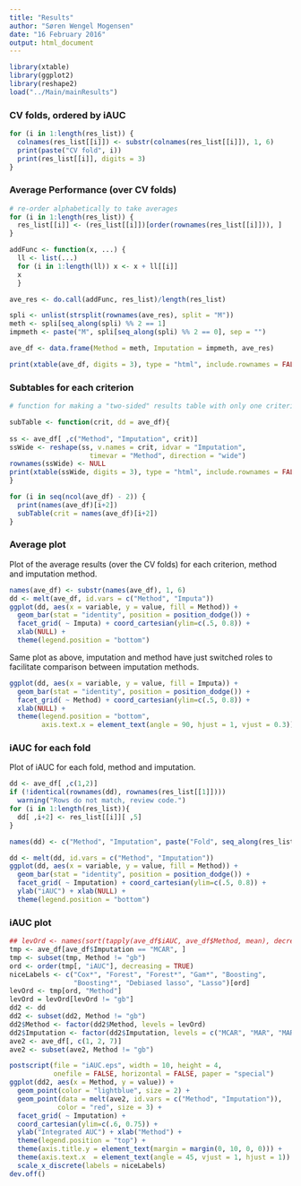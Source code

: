 ```yaml
---
title: "Results"
author: "Søren Wengel Mogensen"
date: "16 February 2016"
output: html_document
---
```



```r
library(xtable)
library(ggplot2)
library(reshape2)
load("../Main/mainResults")
```

### CV folds, ordered by iAUC

```r
for (i in 1:length(res_list)) {
  colnames(res_list[[i]]) <- substr(colnames(res_list[[i]]), 1, 6)
  print(paste("CV fold", i))
  print(res_list[[i]], digits = 3)
}
```

### Average Performance (over CV folds)

```r
# re-order alphabetically to take averages
for (i in 1:length(res_list)) {
  res_list[[i]] <- (res_list[[i]])[order(rownames(res_list[[i]])), ]
}

addFunc <- function(x, ...) {
  ll <- list(...)
  for (i in 1:length(ll)) x <- x + ll[[i]]
  x
  }

ave_res <- do.call(addFunc, res_list)/length(res_list)
```


```r
spli <- unlist(strsplit(rownames(ave_res), split = "M"))
meth <- spli[seq_along(spli) %% 2 == 1]
impmeth <- paste("M", spli[seq_along(spli) %% 2 == 0], sep = "")

ave_df <- data.frame(Method = meth, Imputation = impmeth, ave_res)
```

```r
print(xtable(ave_df, digits = 3), type = "html", include.rownames = FALSE)
```


### Subtables for each criterion

```r
# function for making a "two-sided" results table with only one criterion

subTable <- function(crit, dd = ave_df){
  
ss <- ave_df[ ,c("Method", "Imputation", crit)]
ssWide <- reshape(ss, v.names = crit, idvar = "Imputation",
                    timevar = "Method", direction = "wide")
rownames(ssWide) <- NULL
print(xtable(ssWide, digits = 3), type = "html", include.rownames = FALSE)
}

```

```r
for (i in seq(ncol(ave_df) - 2)) { 
  print(names(ave_df)[i+2])
  subTable(crit = names(ave_df)[i+2])
}
```

### Average plot

Plot of the average results (over the CV folds) for each criterion, method and imputation method.

```r
names(ave_df) <- substr(names(ave_df), 1, 6)
dd <- melt(ave_df, id.vars = c("Method", "Imputa"))
ggplot(dd, aes(x = variable, y = value, fill = Method)) + 
  geom_bar(stat = "identity", position = position_dodge()) +
  facet_grid( ~ Imputa) + coord_cartesian(ylim=c(.5, 0.8)) + 
  xlab(NULL) +
  theme(legend.position = "bottom")
```

Same plot as above, imputation and method have just switched roles to facilitate comparison between imputation methods.

```r
ggplot(dd, aes(x = variable, y = value, fill = Imputa)) + 
  geom_bar(stat = "identity", position = position_dodge()) +
  facet_grid( ~ Method) + coord_cartesian(ylim=c(.5, 0.8)) + 
  xlab(NULL) +
  theme(legend.position = "bottom",
        axis.text.x = element_text(angle = 90, hjust = 1, vjust = 0.3))
```

### iAUC for each fold

Plot of iAUC for each fold, method and imputation.

```r
dd <- ave_df[ ,c(1,2)]
if (!identical(rownames(dd), rownames(res_list[[1]]))) 
  warning("Rows do not match, review code.")
for (i in 1:length(res_list)){
  dd[ ,i+2] <- res_list[[i]][ ,5]
}

names(dd) <- c("Method", "Imputation", paste("Fold", seq_along(res_list)))

dd <- melt(dd, id.vars = c("Method", "Imputation"))
ggplot(dd, aes(x = variable, y = value, fill = Method)) + 
  geom_bar(stat = "identity", position = position_dodge()) +
  facet_grid( ~ Imputation) + coord_cartesian(ylim=c(.5, 0.8)) +
  ylab("iAUC") + xlab(NULL) +
  theme(legend.position = "bottom")
```


### iAUC plot

```r
## levOrd <- names(sort(tapply(ave_df$iAUC, ave_df$Method, mean), decreasing = TRUE))
tmp <- ave_df[ave_df$Imputation == "MCAR", ]
tmp <- subset(tmp, Method != "gb")
ord <- order(tmp[, "iAUC"], decreasing = TRUE)
niceLabels <- c("Cox*", "Forest", "Forest*", "Gam*", "Boosting", 
                "Boosting*", "Debiased lasso", "Lasso")[ord]
levOrd <- tmp[ord, "Method"]
levOrd = levOrd[levOrd != "gb"]
dd2 <- dd
dd2 <- subset(dd2, Method != "gb")
dd2$Method <- factor(dd2$Method, levels = levOrd)
dd2$Imputation <- factor(dd2$Imputation, levels = c("MCAR", "MAR", "MARwR"))         
ave2 <- ave_df[, c(1, 2, 7)]
ave2 <- subset(ave2, Method != "gb")

postscript(file = "iAUC.eps", width = 10, height = 4,
           onefile = FALSE, horizontal = FALSE, paper = "special")
ggplot(dd2, aes(x = Method, y = value)) + 
  geom_point(color = "lightblue", size = 2) + 
  geom_point(data = melt(ave2, id.vars = c("Method", "Imputation")),
            color = "red", size = 3) + 
  facet_grid( ~ Imputation) + 
  coord_cartesian(ylim=c(.6, 0.75)) +
  ylab("Integrated AUC") + xlab("Method") +
  theme(legend.position = "top") + 
  theme(axis.title.y = element_text(margin = margin(0, 10, 0, 0))) +
  theme(axis.text.x  = element_text(angle = 45, vjust = 1, hjust = 1)) + 
  scale_x_discrete(labels = niceLabels)
dev.off()
```






